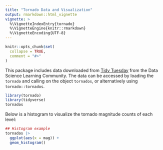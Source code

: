 ```yaml
---
title: "Tornado Data and Visualization"
output: rmarkdown::html_vignette
vignette: >
  %\VignetteIndexEntry{tornado}
  %\VignetteEngine{knitr::rmarkdown}
  %\VignetteEncoding{UTF-8}
---
```


```r
knitr::opts_chunk$set(
  collapse = TRUE,
  comment = "#>"
)
```

This package includes data downloaded from [Tidy Tuesday](https://github.com/rfordatascience/tidytuesday/tree/master/data/2023/2023-05-16) from the Data Science Learning Community. The data can be accessed by loading the `tornado` and calling on the object `tornados`, or alternatively using `tornado::tornados`.

```r
library(tornado)
library(tidyverse)
tornados
```

Below is a histogram to visualize the tornado magnitude counts of each level:

```r

## Histogram example
tornados |> 
  ggplot(aes(x = mag)) + 
  geom_histogram()

```

